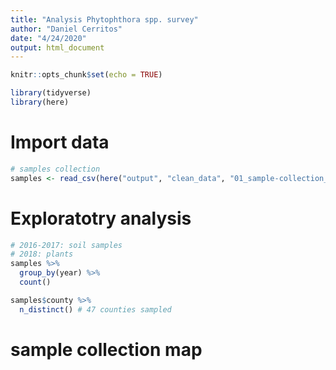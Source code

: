 ```yaml
---
title: "Analysis Phytophthora spp. survey"
author: "Daniel Cerritos"
date: "4/24/2020"
output: html_document
---
```


```r
knitr::opts_chunk$set(echo = TRUE)
```

```r
library(tidyverse)
library(here)
```

# Import data

```r
# samples collection
samples <- read_csv(here("output", "clean_data", "01_sample-collection_clean-data.csv"))
```


# Exploratotry analysis

```r
# 2016-2017: soil samples
# 2018: plants
samples %>%
  group_by(year) %>% 
  count() 

samples$county %>% 
  n_distinct() # 47 counties sampled 
```

# sample collection map

```r

```


